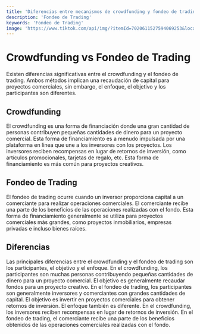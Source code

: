 ```yaml
---
title: 'Diferencias entre mecanismos de crowdfunding y fondeo de trading'
description: 'Fondeo de Trading'
keywords: 'Fondeo de Trading'
image: 'https://www.tiktok.com/api/img/?itemId=7020611527594069253&location=0&aid=1988'
---
```




# Crowdfunding vs Fondeo de Trading

Existen diferencias significativas entre el crowdfunding y el fondeo de trading. Ambos métodos implican una recaudación de capital para proyectos comerciales, sin embargo, el enfoque, el objetivo y los participantes son diferentes.

## Crowdfunding

El crowdfunding es una forma de financiación donde una gran cantidad de personas contribuyen pequeñas cantidades de dinero para un proyecto comercial. Esta forma de financiamiento es a menudo impulsada por una plataforma en línea que une a los inversores con los proyectos. Los inversores reciben recompensas en lugar de retornos de inversión, como artículos promocionales, tarjetas de regalo, etc. Esta forma de financiamiento es más común para proyectos creativos.

<ImageAdd source="https://thumbs.dreamstime.com/b/crowdfunding-money-business-bulb-graphic-concept-76825675.jpg"/>

## Fondeo de Trading

El fondeo de trading ocurre cuando un inversor proporciona capital a un comerciante para realizar operaciones comerciales. El comerciante recibe una parte de los beneficios de las operaciones realizadas con el fondo. Esta forma de financiamiento generalmente se utiliza para proyectos comerciales más grandes, como proyectos inmobiliarios, empresas privadas e incluso bienes raíces.

<ImageAdd source="https://www.esports.net/wp-content/uploads/2022/02/nft-trading.jpg"/>

## Diferencias

Las principales diferencias entre el crowdfunding y el fondeo de trading son los participantes, el objetivo y el enfoque. En el crowdfunding, los participantes son muchas personas contribuyendo pequeñas cantidades de dinero para un proyecto comercial. El objetivo es generalmente recaudar fondos para un proyecto creativo. En el fondeo de trading, los participantes son generalmente inversores y comerciantes con grandes cantidades de capital. El objetivo es invertir en proyectos comerciales para obtener retornos de inversión. El enfoque también es diferente. En el crowdfunding, los inversores reciben recompensas en lugar de retornos de inversión. En el fondeo de trading, el comerciante recibe una parte de los beneficios obtenidos de las operaciones comerciales realizadas con el fondo.

<ImageAdd source="https://m.media-amazon.com/images/I/51+0qb1Au0L._AC_SY780_.jpg"/>